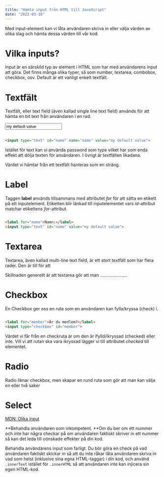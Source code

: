 ```yaml
---
title: "Hämta input från HTML till JavaScript"
date: "2022-03-18"
---
```


Med input-element kan vi låta användaren skriva in eller välja värden av olika slag och hämta dessa värden till vår kod.

# Vilka inputs?

Input är en särskild typ av element i HTML som har med användarens input att göra. Det finns många olika typer, så som number, textarea, combobox, checkbox, osv. Default är ett vanligt enkelt textfält.

# Textfält

Textfält, eller text field (även kallad single line text field) används för att hämta en bit text från användaren i en rad.

<input type="text" id="name" name="name" value="my default value">

```html

<input type="text" id="name" name="name" value="my default value">

```

Istället för text kan vi använda password som type vilket har som enda effekt att dölja texten för användaren. I övrigt är textfälten likadana.

Värdet vi hämtar från ett textfält hanteras som en sträng.

# Label

Taggen **label** används tillsammans med attributet _for_ för att sätta en etikett på ett inputelement. Etiketten blir länkad till inputelementet vars _id_-attribut matchar etikettens _for_-attribut.

```html

<label for="name">Namn:</label>
<input type="text" id="name" value="my default value">

```

# Textarea

Textarea, även kallad multi-line text field, är ett stort textfält som har flera rader. Den är till för att

Skillnaden generellt är att textarea gör att man ......................
# Checkbox

En Checkbox ger oss en ruta som en användaren kan fylla/kryssa (check) i.

```html

<label for="member">Är du medlem?</label>
<input type="checkbox" id="member">

```

Värdet vi får från en checkruta är om den är ifylld/ikryssad (checked) eller inte. Vill vi att rutan ska vara ikryssad lägger vi till attributet _checked_ till elementet.

# Radio

Radio liknar checkbox, men skapar en rund ruta som gör att man kan välja en eller två saker

# Select



[MDN: Olika input](https://developer.mozilla.org/en-US/docs/Web/HTML/Element/input)

<Warning>

**Behandla användaren som inkompetent. **Om du ber om ett nummer och inte har några checkar på om användaren faktiskt skriver in ett nummer så kan det leda till oönskade effekter på din kod.

</Warning>

Behandla användarens input som farligt. Du bör göra en check på vad användaren faktiskt skickar in så att du inte råkar låta användaren skriva in vad som helst (inklusive sina egna HTML-taggar) i din kod, och använd `.innerText` istället för `.innerHTML` så att användaren inte kan injicera sin egen HTML-kod.

</Warning>